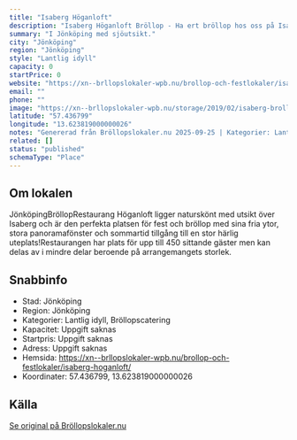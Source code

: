 ```yaml
---
title: "Isaberg Höganloft"
description: "Isaberg Höganloft Bröllop - Ha ert bröllop hos oss på Isaberg Höganloft. Se vår fina Bröllopslokal. Skicka gärna en förfrågan så hjälper vi Er!"
summary: "I Jönköping med sjöutsikt."
city: "Jönköping"
region: "Jönköping"
style: "Lantlig idyll"
capacity: 0
startPrice: 0
website: "https://xn--brllopslokaler-wpb.nu/brollop-och-festlokaler/isaberg-hoganloft/"
email: ""
phone: ""
image: "https://xn--brllopslokaler-wpb.nu/storage/2019/02/isaberg-brollop-brollopslokal-festlokal.webp"
latitude: "57.436799"
longitude: "13.623819000000026"
notes: "Genererad från Bröllopslokaler.nu 2025-09-25 | Kategorier: Lantlig idyll, Bröllopscatering"
related: []
status: "published"
schemaType: "Place"
---
```


## Om lokalen

JönköpingBröllopRestaurang Höganloft ligger naturskönt med utsikt över Isaberg och är den perfekta platsen för fest och bröllop med sina fria ytor, stora panoramafönster och sommartid tillgång till en stor härlig uteplats!Restaurangen har plats för upp till 450 sittande gäster men kan delas av i mindre delar beroende på arrangemangets storlek.

## Snabbinfo

- Stad: Jönköping
- Region: Jönköping
- Kategorier: Lantlig idyll, Bröllopscatering
- Kapacitet: Uppgift saknas
- Startpris: Uppgift saknas
- Adress: Uppgift saknas
- Hemsida: https://xn--brllopslokaler-wpb.nu/brollop-och-festlokaler/isaberg-hoganloft/
- Koordinater: 57.436799, 13.623819000000026

## Källa

[Se original på Bröllopslokaler.nu](https://xn--brllopslokaler-wpb.nu/brollop-och-festlokaler/isaberg-hoganloft/)
